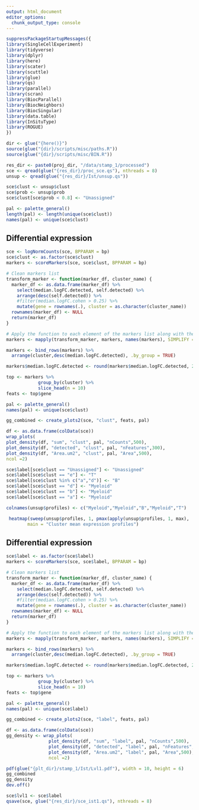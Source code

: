 ```yaml
---
output: html_document
editor_options: 
  chunk_output_type: console
---
```

```r
suppressPackageStartupMessages({
library(SingleCellExperiment)
library(tidyverse)
library(dplyr)
library(here)
library(scater)
library(scuttle)
library(glue)
library(qs)
library(parallel)
library(scran)
library(BiocParallel)
library(BiocNeighbors)
library(BiocSingular)
library(data.table)
library(InSituType)
library(ROGUE)
})
```

```r
dir <- glue("{here()}")
source(glue("{dir}/scripts/misc/paths.R"))
source(glue("{dir}/scripts/misc/BIN.R"))
```


```r
res_dir <- paste0(proj_dir, "/data/stamp_1/processed")
sce <- qread(glue("{res_dir}/proc_sce.qs"), nthreads = 8)
unsup <- qread(glue("{res_dir}/Ist/unsup.qs"))
```

```r
sce$clust <- unsup$clust
sce$prob <- unsup$prob
sce$clust[sce$prob < 0.8] <- "Unassigned"
```


```r
pal <- palette_general()
length(pal) <- length(unique(sce$clust))
names(pal) <- unique(sce$clust)
```

## Differential expression
```r
sce <- logNormCounts(sce, BPPARAM = bp)
sce$clust <- as.factor(sce$clust)
markers <- scoreMarkers(sce, sce$clust, BPPARAM = bp)
```

```r
# Clean markers list
transform_marker <- function(marker_df, cluster_name) {
  marker_df <- as.data.frame(marker_df) %>%
    select(median.logFC.detected, self.detected) %>%
    arrange(desc(self.detected)) %>%
    #filter(median.logFC.cohen > 0.25) %>%
    mutate(gene = rownames(.), cluster = as.character(cluster_name))
  rownames(marker_df) <- NULL
  return(marker_df)
}

# Apply the function to each element of the markers list along with their names
markers <- mapply(transform_marker, markers, names(markers), SIMPLIFY = FALSE)

markers <- bind_rows(markers) %>%
  arrange(cluster,desc(median.logFC.detected), .by_group = TRUE) 

markers$median.logFC.detected <- round(markers$median.logFC.detected, 2)
```

```r
top <- markers %>%
            group_by(cluster) %>%
            slice_head(n = 10)
feats <- top$gene
```

```r
pal <- palette_general()
names(pal) <- unique(sce$clust)
```

```r
gg_combined <- create_plots2(sce, "clust", feats, pal)
```

```r
df <- as.data.frame(colData(sce))
wrap_plots(
plot_density(df, "sum", "clust", pal, "nCounts",500),
plot_density(df, "detected", "clust", pal, "nFeatures",300),
plot_density(df, "Area.um2", "clust", pal, "Area",500),
ncol =2)
```

```r
sce$label[sce$clust == "Unassigned"] <- "Unassigned"
sce$label[sce$clust == "e"] <- "T"
sce$label[sce$clust %in% c("a","d")] <- "B"
sce$label[sce$clust == "d"] <- "Myeloid"
sce$label[sce$clust == "b"] <- "Myeloid"
sce$label[sce$clust == "a"] <- "Myeloid"
```

```r
colnames(unsup$profiles) <- c("Myeloid","Myeloid","B","Myeloid","T")
```

```r
 heatmap(sweep(unsup$profiles, 1, pmax(apply(unsup$profiles, 1, max), .2), "/"), scale = "none",
        main = "Cluster mean expression profiles")
```


## Differential expression
```r
sce$label <- as.factor(sce$label)
markers <- scoreMarkers(sce, sce$label, BPPARAM = bp)
```

```r
# Clean markers list
transform_marker <- function(marker_df, cluster_name) {
  marker_df <- as.data.frame(marker_df) %>%
    select(median.logFC.detected, self.detected) %>%
    arrange(desc(self.detected)) %>%
    #filter(median.logFC.cohen > 0.25) %>%
    mutate(gene = rownames(.), cluster = as.character(cluster_name))
  rownames(marker_df) <- NULL
  return(marker_df)
}

# Apply the function to each element of the markers list along with their names
markers <- mapply(transform_marker, markers, names(markers), SIMPLIFY = FALSE)

markers <- bind_rows(markers) %>%
  arrange(cluster,desc(median.logFC.detected), .by_group = TRUE) 

markers$median.logFC.detected <- round(markers$median.logFC.detected, 2)
```

```r
top <- markers %>%
            group_by(cluster) %>%
            slice_head(n = 10)
feats <- top$gene
```

```r
pal <- palette_general()
names(pal) <- unique(sce$label)
```

```r
gg_combined <- create_plots2(sce, "label", feats, pal)
```

```r
df <- as.data.frame(colData(sce))
gg_density <- wrap_plots(
                plot_density(df, "sum", "label", pal, "nCounts",500),
                plot_density(df, "detected", "label", pal, "nFeatures",500),
                plot_density(df, "Area.um2", "label", pal, "Area",500),
                ncol =2)
```


```r
pdf(glue("{plt_dir}/stamp_1/Ist/Lvl1.pdf"), width = 10, height = 6)
gg_combined
gg_density
dev.off()
```


```r
sce$lvl1 <- sce$label
qsave(sce, glue("{res_dir}/sce_ist1.qs"), nthreads = 8)
```





